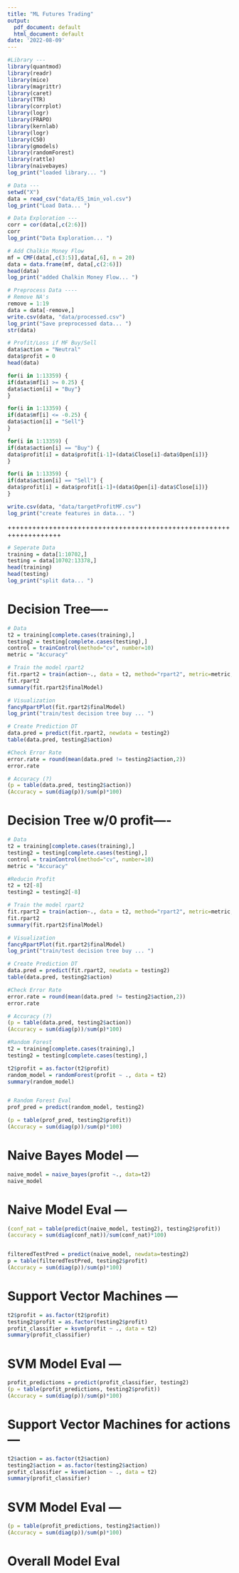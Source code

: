 ---
title: "ML Futures Trading"
output:
  pdf_document: default
  html_document: default
date: '2022-08-09'
---
```{r}
#Library ---
library(quantmod)
library(readr)
library(mice)
library(magrittr)
library(caret)
library(TTR)
library(corrplot)
library(logr)
library(FRAPO)
library(kernlab)
library(logr)
library(C50)
library(gmodels)
library(randomForest)
library(rattle)
library(naivebayes)
log_print("loaded library... ")
```

```{r}
# Data ---
setwd("X")
data = read_csv("data/ES_1min_vol.csv")
log_print("Load Data... ")

```

```{r}
# Data Exploration ---
corr = cor(data[,c(2:6)])
corr
log_print("Data Exploration... ")
```

```{r}
# Add Chalkin Money Flow
mf = CMF(data[,c(3:5)],data[,6], n = 20)
data = data.frame(mf, data[,c(2:6)])
head(data)
log_print("added Chalkin Money Flow... ")
```

```{r}
# Preprocess Data ----
# Remove NA's
remove = 1:19
data = data[-remove,]
write.csv(data, "data/processed.csv")
log_print("Save preprocessed data... ")
str(data)
```

```{r}
# Profit/Loss if MF Buy/Sell
data$action = "Neutral"
data$profit = 0
head(data)

for(i in 1:13359) {
if(data$mf[i] >= 0.25) {
data$action[i] = "Buy"}
}

for(i in 1:13359) {
if(data$mf[i] <= -0.25) {
data$action[i] = "Sell"}
}

for(i in 1:13359) {
if(data$action[i] == "Buy") {
data$profit[i] = data$profit[i-1]+(data$Close[i]-data$Open[i])}
}

for(i in 1:13359) {
if(data$action[i] == "Sell") {
data$profit[i] = data$profit[i-1]+(data$Open[i]-data$Close[i])}
}

write.csv(data, "data/targetProfitMF.csv")
log_print("create features in data... ")
```

+++++++++++++++++++++++++++++++++++++++++++++++++++++++++++++++++++

```{r}
# Seperate Data
training = data[1:10702,]
testing = data[10702:13378,]
head(training)
head(testing)
log_print("split data... ")
```

# Decision Tree----
```{r}
# Data
t2 = training[complete.cases(training),]
testing2 = testing[complete.cases(testing),]
control = trainControl(method="cv", number=10)
metric = "Accuracy"

# Train the model rpart2
fit.rpart2 = train(action~., data = t2, method="rpart2", metric=metric, trControl=control)
fit.rpart2
summary(fit.rpart2$finalModel)

# Visualization
fancyRpartPlot(fit.rpart2$finalModel)
log_print("train/test decision tree buy ... ")

# Create Prediction DT
data.pred = predict(fit.rpart2, newdata = testing2)
table(data.pred, testing2$action)

#Check Error Rate
error.rate = round(mean(data.pred != testing2$action,2))
error.rate

# Accuracy (?)
(p = table(data.pred, testing2$action))
(Accuracy = sum(diag(p))/sum(p)*100)
```

# Decision Tree w/0 profit----
```{r}
# Data
t2 = training[complete.cases(training),]
testing2 = testing[complete.cases(testing),]
control = trainControl(method="cv", number=10)
metric = "Accuracy"

#Reducin Profit
t2 = t2[-8]
testing2 = testing2[-8]

# Train the model rpart2
fit.rpart2 = train(action~., data = t2, method="rpart2", metric=metric, trControl=control)
fit.rpart2
summary(fit.rpart2$finalModel)

# Visualization
fancyRpartPlot(fit.rpart2$finalModel)
log_print("train/test decision tree buy ... ")

# Create Prediction DT
data.pred = predict(fit.rpart2, newdata = testing2)
table(data.pred, testing2$action)

#Check Error Rate
error.rate = round(mean(data.pred != testing2$action,2))
error.rate

# Accuracy (?)
(p = table(data.pred, testing2$action))
(Accuracy = sum(diag(p))/sum(p)*100)
```


```{r}
#Random Forest
t2 = training[complete.cases(training),]
testing2 = testing[complete.cases(testing),]

t2$profit = as.factor(t2$profit)
random_model = randomForest(profit ~ ., data = t2)
summary(random_model)


# Random Forest Eval
prof_pred = predict(random_model, testing2)

(p = table(prof_pred, testing2$profit))
(Accuracy = sum(diag(p))/sum(p)*100)
```

# Naive Bayes Model ---
```{r}
naive_model = naive_bayes(profit ~., data=t2)
naive_model
```

# Naive Model Eval ---
```{r}
(conf_nat = table(predict(naive_model, testing2), testing2$profit))
(accuracy = sum(diag(conf_nat))/sum(conf_nat)*100)


filteredTestPred = predict(naive_model, newdata=testing2)
p = table(filteredTestPred, testing2$profit)
(Accuracy = sum(diag(p))/sum(p)*100)
```

# Support Vector Machines ---
```{r}
t2$profit = as.factor(t2$profit)
testing2$profit = as.factor(testing2$profit)
profit_classifier = ksvm(profit ~ ., data = t2)
summary(profit_classifier)
```

# SVM Model Eval ---
```{r}
profit_predictions = predict(profit_classifier, testing2)
(p = table(profit_predictions, testing2$profit))
(Accuracy = sum(diag(p))/sum(p)*100)
```

# Support Vector Machines for actions ---
```{r}
t2$action = as.factor(t2$action)
testing2$action = as.factor(testing2$action)
profit_classifier = ksvm(action ~ ., data = t2)
summary(profit_classifier)
```

# SVM Model Eval ---
```{r}
(p = table(profit_predictions, testing2$action))
(Accuracy = sum(diag(p))/sum(p)*100)
```

# Overall Model Eval

```{r}

```
